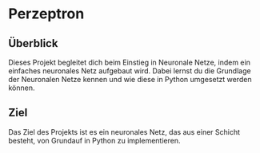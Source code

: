 # Perzeptron

## Überblick
Dieses Projekt begleitet dich beim Einstieg in Neuronale Netze, indem ein einfaches neuronales Netz aufgebaut wird.
Dabei lernst du die Grundlage der Neuronalen Netze kennen und wie diese in Python umgesetzt werden können.

## Ziel
Das Ziel des Projekts ist es ein neuronales Netz, das aus einer Schicht besteht, von Grundauf in Python zu implementieren.
